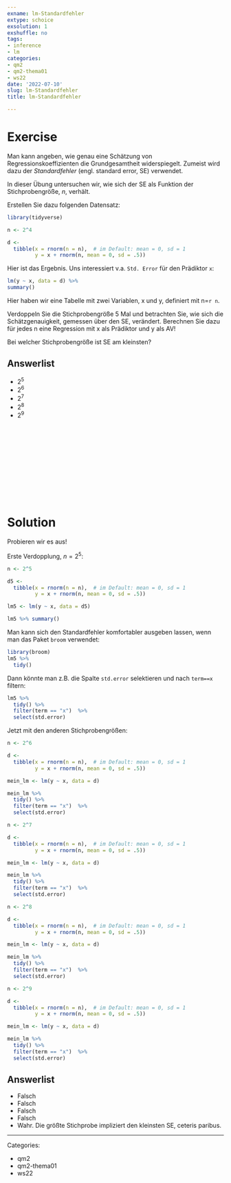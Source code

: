 ```yaml
---
exname: lm-Standardfehler
extype: schoice
exsolution: 1
exshuffle: no
tags:
- inference
- lm
categories:
- qm2
- qm2-thema01
- ws22
date: '2022-07-10'
slug: lm-Standardfehler
title: lm-Standardfehler

---
```



# Exercise

Man kann angeben, wie genau eine Schätzung von Regressionskoeffizienten die Grundgesamtheit widerspiegelt.
Zumeist wird dazu der *Standardfehler* (engl. standard error, SE) verwendet.

In dieser Übung untersuchen wir,
wie sich der SE als Funktion der Stichprobengröße, $n$, verhält.


Erstellen Sie dazu folgenden Datensatz:

```r
library(tidyverse)

n <- 2^4

d <-
  tibble(x = rnorm(n = n),  # im Default: mean = 0, sd = 1
         y = x + rnorm(n, mean = 0, sd = .5))
```


Hier ist das Ergebnis. Uns interessiert v.a. `Std. Error` für den Prädiktor `x`: 

```r
lm(y ~ x, data = d) %>% 
summary()
```


Hier haben wir eine Tabelle mit zwei Variablen, x und y, definiert mit n=`r n`.

Verdoppeln Sie die Stichprobengröße 5 Mal und betrachten Sie,
wie sich die Schätzgenauigkeit, gemessen über den SE, verändert.
Berechnen Sie dazu für jedes n eine Regression mit x als Prädiktor und y als AV!

Bei welcher Stichprobengröße ist SE am kleinsten?

Answerlist
----------
* $2^5$
* $2^6$
* $2^7$
* $2^8$
* $2^9$



</br>
</br>
</br>
</br>
</br>
</br>
</br>
</br>
</br>
</br>

# Solution


Probieren wir es aus!

Erste Verdopplung, $n=2^5$:

```r
n <- 2^5

d5 <-
  tibble(x = rnorm(n = n),  # im Default: mean = 0, sd = 1
         y = x + rnorm(n, mean = 0, sd = .5))

lm5 <- lm(y ~ x, data = d5)

lm5 %>% summary()
```



Man kann sich den Standardfehler komfortabler ausgeben lassen,
wenn man das Paket `broom` verwendet:

```r
library(broom)
lm5 %>% 
  tidy()
```

Dann könnte man z.B. die Spalte `std.error` selektieren und nach `term==x` filtern:

```r
lm5 %>% 
  tidy() %>% 
  filter(term == "x")  %>% 
  select(std.error) 
```

Jetzt mit den anderen Stichprobengrößen:


```r
n <- 2^6

d <-
  tibble(x = rnorm(n = n),  # im Default: mean = 0, sd = 1
         y = x + rnorm(n, mean = 0, sd = .5))

mein_lm <- lm(y ~ x, data = d)

mein_lm %>% 
  tidy() %>% 
  filter(term == "x")  %>% 
  select(std.error) 
```



```r
n <- 2^7

d <-
  tibble(x = rnorm(n = n),  # im Default: mean = 0, sd = 1
         y = x + rnorm(n, mean = 0, sd = .5))

mein_lm <- lm(y ~ x, data = d)

mein_lm %>% 
  tidy() %>% 
  filter(term == "x")  %>% 
  select(std.error) 
```


```r
n <- 2^8

d <-
  tibble(x = rnorm(n = n),  # im Default: mean = 0, sd = 1
         y = x + rnorm(n, mean = 0, sd = .5))

mein_lm <- lm(y ~ x, data = d)

mein_lm %>% 
  tidy() %>% 
  filter(term == "x")  %>% 
  select(std.error) 
```


```r
n <- 2^9

d <-
  tibble(x = rnorm(n = n),  # im Default: mean = 0, sd = 1
         y = x + rnorm(n, mean = 0, sd = .5))

mein_lm <- lm(y ~ x, data = d)

mein_lm %>% 
  tidy() %>% 
  filter(term == "x")  %>% 
  select(std.error) 
```

Answerlist
----------


* Falsch
* Falsch
* Falsch
* Falsch
* Wahr. Die größte Stichprobe impliziert den kleinsten SE, ceteris paribus.





---

Categories: 

- qm2
- qm2-thema01
- ws22

